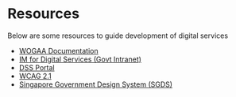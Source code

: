
<Meta title="Introduction/3. Resources" />


# Resources

Below are some resources to guide development of digital services

- <a href="https://docs.wogaa.sg/" target="_blank">WOGAA Documentation</a>
- <a href="https://intranet.mof.gov.sg/portal/IM/Themes/IT-Management/Design,-develop,-operate-and-decommission-ICT-Syst/Design,-Develop,-Operate-and-Decommission/Application-Development-and-Operations.aspx" target="_blank">IM for Digital Services (Govt Intranet)</a>
- <a href="https://sgdcs.sgnet.gov.sg/sites/tech/SNDigiGov/GuidelinesPolicies/GovIM8/Pages/DSS.aspx" target="_blank">DSS Portal</a>
- <a href="https://www.w3.org/TR/WCAG21/" target="_blank">WCAG 2.1</a>
- <a href="https://www.designsystem.tech.gov.sg/" target="_blank">Singapore Government Design System (SGDS)</a>